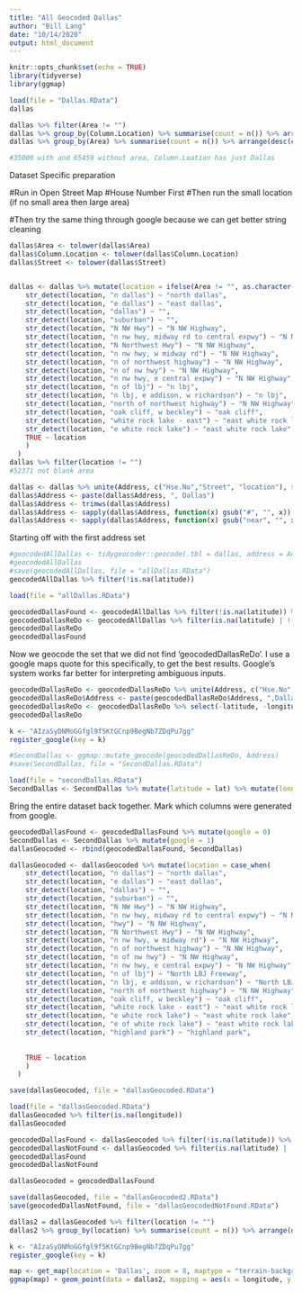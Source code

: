 ```yaml
---
title: "All Geocoded Dallas"
author: "Bill Lang"
date: "10/14/2020"
output: html_document
---
```


```r
knitr::opts_chunk$set(echo = TRUE)
library(tidyverse)
library(ggmap)
```

```r
load(file = "Dallas.RData")
dallas

dallas %>% filter(Area != "")
dallas %>% group_by(Column.Location) %>% summarise(count = n()) %>% arrange(desc(count))
dallas %>% group_by(Area) %>% summarise(count = n()) %>% arrange(desc(count))

#35000 with and 65459 without area, Column.Loation has just Dallas
```

Dataset Specific preparation


#Run in Open Street Map
#House Number First
#Then run the small location (if no small area then large area)

#Then try the same thing through google because we can get better string cleaning


```r
dallas$Area <- tolower(dallas$Area)
dallas$Column.Location <- tolower(dallas$Column.Location)
dallas$Street <- tolower(dallas$Street)


dallas <- dallas %>% mutate(location = ifelse(Area != "", as.character(Area), as.character(Column.Location))) %>%   mutate(location = case_when(
    str_detect(location, "n dallas") ~ "north dallas",
    str_detect(location, "e dallas") ~ "east dallas",
    str_detect(location, "dallas") ~ "",
    str_detect(location, "suburban") ~ "",
    str_detect(location, "N NW Hwy") ~ "N NW Highway",
    str_detect(location, "n nw hwy, midway rd to central expwy") ~ "N NW Highway",
    str_detect(location, "N Northwest Hwy") ~ "N NW Highway",
    str_detect(location, "n nw hwy, w midway rd") ~ "N NW Highway",
    str_detect(location, "n of northwest highway") ~ "N NW Highway",
    str_detect(location, "n of nw hwy") ~ "N NW Highway",
    str_detect(location, "n nw hwy, e central expwy") ~ "N NW Highway",
    str_detect(location, "n of lbj") ~ "n lbj",
    str_detect(location, "n lbj, e addison, w richardson") ~ "n lbj",
    str_detect(location, "north of northwest highway") ~ "N NW Highway",
    str_detect(location, "oak cliff, w beckley") ~ "oak cliff",
    str_detect(location, "white rock lake - east") ~ "east white rock lake",
    str_detect(location, "e white rock lake") ~ "east white rock lake",
    TRUE ~ location
    )
  )
dallas %>% filter(location != "")
#52371 not blank area

dallas <- dallas %>% unite(Address, c("Hse.No","Street", "location"), sep = " ",remove = FALSE)
dallas$Address <- paste(dallas$Address, ", Dallas")
dallas$Address <- trimws(dallas$Address)
dallas$Address <- sapply(dallas$Address, function(x) gsub("#", "", x))
dallas$Address <- sapply(dallas$Address, function(x) gsub("near", "", x))

```


Starting off with the first address set

```r
#geocodedAllDallas <- tidygeocoder::geocode(.tbl = dallas, address = Address, method = "osm", lat = latitude, long = longitude)
#geocodedAllDallas
#save(geocodedAllDallas, file = "allDallas.RData")
geocodedAllDallas %>% filter(!is.na(latitude))
```

```r
load(file = "allDallas.RData")
```

```r
geocodedDallasFound <- geocodedAllDallas %>% filter(!is.na(latitude)) %>% filter( ((latitude > 32 & latitude < 34) & (longitude > -98 & longitude < -96)) )
geocodedDallasReDo <- geocodedAllDallas %>% filter(is.na(latitude) | !((latitude > 32 & latitude < 34) & (longitude > -98 & longitude < -96)) )
geocodedDallasReDo
geocodedDallasFound 
```

Now we geocode the set that we did not find 'geocodedDallasReDo'. I use a google maps quote for this specifically, to get the best results. Google's system works far better for interpreting ambiguous inputs.

```r
geocodedDallasReDo <- geocodedDallasReDo %>% unite(Address, c("Hse.No","Street"), sep = " ",remove = FALSE)
geocodedDallasReDo$Address <- paste(geocodedDallasReDo$Address, ",Dallas, Texas") 
geocodedDallasReDo <- geocodedDallasReDo %>% select(-latitude, -longitude)
geocodedDallasReDo
```

```r
k <- "AIzaSyDNMoGGfgl9f5KtGCnp9BegNb7ZDqPu7gg"
register_google(key = k)
```

```r
#SecondDallas <- ggmap::mutate_geocode(geocodedDallasReDo, Address)
#save(SecondDallas, file = "SecondDallas.RData")
```


```r
load(file = "secondDallas.RData")
SecondDallas <- SecondDallas %>% mutate(latitude = lat) %>% mutate(longitude = lon) %>% select(-lat,-lon)
```

Bring the entire dataset back together.
Mark which columns were generated from google.

```r
geocodedDallasFound <- geocodedDallasFound %>% mutate(google = 0)
SecondDallas <- SecondDallas %>% mutate(google = 1)
dallasGeocoded <- rbind(geocodedDallasFound, SecondDallas)

dallasGeocoded <- dallasGeocoded %>% mutate(location = case_when(
    str_detect(location, "n dallas") ~ "north dallas",
    str_detect(location, "e dallas") ~ "east dallas",
    str_detect(location, "dallas") ~ "",
    str_detect(location, "suburban") ~ "",
    str_detect(location, "N NW Hwy") ~ "N NW Highway",
    str_detect(location, "n nw hwy, midway rd to central expwy") ~ "N NW Highway",
    str_detect(location, "hwy") ~ "N NW Highway",
    str_detect(location, "N Northwest Hwy") ~ "N NW Highway",
    str_detect(location, "n nw hwy, w midway rd") ~ "N NW Highway",
    str_detect(location, "n of northwest highway") ~ "N NW Highway",
    str_detect(location, "n of nw hwy") ~ "N NW Highway",
    str_detect(location, "n nw hwy, e central expwy") ~ "N NW Highway",
    str_detect(location, "n of lbj") ~ "North LBJ Freeway",
    str_detect(location, "n lbj, e addison, w richardson") ~ "North LBJ Freeway",
    str_detect(location, "north of northwest highway") ~ "N NW Highway",
    str_detect(location, "oak cliff, w beckley") ~ "oak cliff",
    str_detect(location, "white rock lake - east") ~ "east white rock lake",
    str_detect(location, "e white rock lake") ~ "east white rock lake",
    str_detect(location, "e of white rock lake") ~ "east white rock lake",
    str_detect(location, "highland park") ~ "highland park",
    
    
    TRUE ~ location
    )
  )

save(dallasGeocoded, file = "dallasGeocoded.RData")
```


```r
load(file = "dallasGeocoded.RData")
dallasGeocoded %>% filter(is.na(longitude))
dallasGeocoded

geocodedDallasFound <- dallasGeocoded %>% filter(!is.na(latitude)) %>% filter( ((latitude > 32 & latitude < 34) & (longitude > -98 & longitude < -96)) )
geocodedDallasNotFound <- dallasGeocoded %>% filter(is.na(latitude) | !((latitude > 32 & latitude < 34) & (longitude > -98 & longitude < -96)) )
geocodedDallasFound
geocodedDallasNotFound

dallasGeocoded = geocodedDallasFound
```

```r
save(dallasGeocoded, file = "dallasGeocoded2.RData")
save(geocodedDallasNotFound, file = "dallasGeocodedNotFound.RData")
```


```r
dallas2 = dallasGeocoded %>% filter(location != "")
dallas2 %>% group_by(location) %>% summarise(count = n()) %>% arrange(desc(count))
```


```r
k <- "AIzaSyDNMoGGfgl9f5KtGCnp9BegNb7ZDqPu7gg"
register_google(key = k)
```


```r
map <- get_map(location = 'Dallas', zoom = 8, maptype = "terrain-background", source = 'google', color = 'color')
ggmap(map) + geom_point(data = dallas2, mapping = aes(x = longitude, y = latitude, color = factor(location)), size = 0.1) + theme(legend.position = "none")

```

